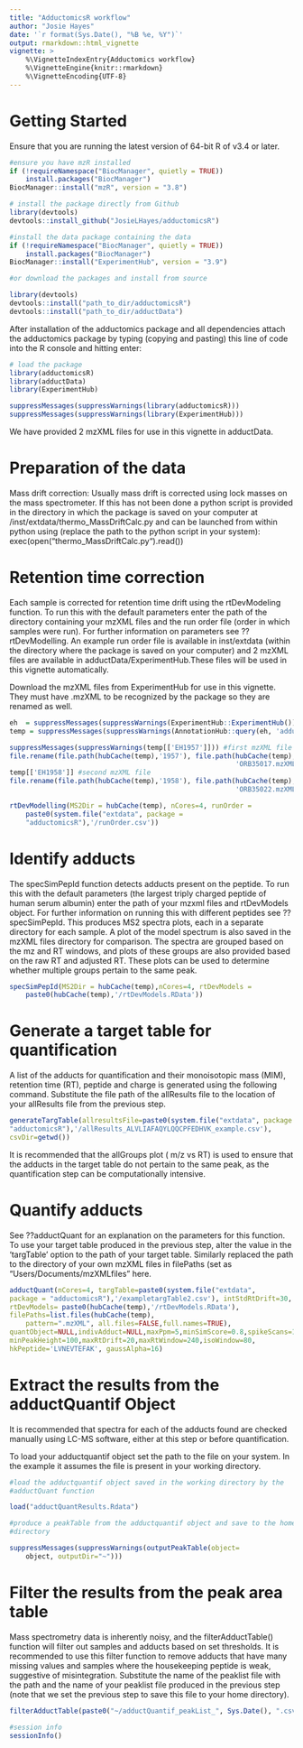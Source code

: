 ```yaml
---
title: "AdductomicsR workflow"
author: "Josie Hayes"
date: '`r format(Sys.Date(), "%B %e, %Y")`'
output: rmarkdown::html_vignette
vignette: >
    %\VignetteIndexEntry{Adductomics workflow}
    %\VignetteEngine{knitr::rmarkdown}
    %\VignetteEncoding{UTF-8}
---
```



# Getting Started

Ensure that you are running the latest version of 64-bit R of v3.4 or
later.

```r
#ensure you have mzR installed
if (!requireNamespace("BiocManager", quietly = TRUE))
    install.packages("BiocManager")
BiocManager::install("mzR", version = "3.8")
```

```r
# install the package directly from Github
library(devtools)
devtools::install_github("JosieLHayes/adductomicsR")

#install the data package containing the data 
if (!requireNamespace("BiocManager", quietly = TRUE))
    install.packages("BiocManager")
BiocManager::install("ExperimentHub", version = "3.9")

```

```r

#or download the packages and install from source

library(devtools)
devtools::install("path_to_dir/adductomicsR")
devtools::install("path_to_dir/adductData")

```

After installation of the adductomics package and all dependencies attach
the adductomics package by typing (copying and pasting) 
this line of code into the R console and hitting enter:

```r
# load the package
library(adductomicsR)
library(adductData)
library(ExperimentHub)
```

```r
suppressMessages(suppressWarnings(library(adductomicsR)))
suppressMessages(suppressWarnings(library(ExperimentHub)))

```

We have provided 2 mzXML files for use in this vignette in adductData.

# Preparation of the data
Mass drift correction: Usually mass drift is corrected using lock masses on
the mass spectrometer.
If this has not been done a python script is provided in the directory in 
which the package is saved on your computer at
/inst/extdata/thermo_MassDriftCalc.py and can be launched from within python 
using (replace the path to the python script in your system):
exec(open(“thermo_MassDriftCalc.py“).read())

# Retention time correction

Each sample is corrected for retention time drift using the rtDevModeling 
function. To run this with the default parameters enter the path of the
directory containing your mzXML files and the run order file (order in which
samples were run). For further information on parameters see
??rtDevModelling. An example run order file is available in inst/extdata
(within the directory where the package is saved on your computer) and 2
mzXML files are available in adductData/ExperimentHub.These files will
be used in this vignette automatically.

Download the mzXML files from ExperimentHub for use in this vignette. They 
must have .mzXML to be recognized by the package so they are renamed as 
well.

```r
eh  = suppressMessages(suppressWarnings(ExperimentHub::ExperimentHub()))
temp = suppressMessages(suppressWarnings(AnnotationHub::query(eh, 'adductData')))
```

```r
suppressMessages(suppressWarnings(temp[['EH1957']])) #first mzXML file
file.rename(file.path(hubCache(temp),'1957'), file.path(hubCache(temp),
                                                        'ORB35017.mzXML'))
temp[['EH1958']] #second mzXML file
file.rename(file.path(hubCache(temp),'1958'), file.path(hubCache(temp),
                                                        'ORB35022.mzXML'))
```

```r
rtDevModelling(MS2Dir = hubCache(temp), nCores=4, runOrder =
    paste0(system.file("extdata", package =
    "adductomicsR"),'/runOrder.csv'))
```

# Identify adducts

The specSimPepId function detects adducts present on the peptide. To run this
with the default parameters (the largest triply charged peptide of human 
serum albumin) enter the path of your mzxml files and rtDevModels object. For 
further information on running this with different peptides see
??specSimPepId. This produces MS2 spectra plots, each in a separate
directory for each sample. A plot of the model spectrum is also saved in
the mzXML files directory for comparison. The spectra are grouped based 
on the mz and RT windows, and plots of these groups are also provided 
based on the raw RT and adjusted RT. These plots can be used to determine
whether multiple groups pertain to the same peak.
    
```r
specSimPepId(MS2Dir = hubCache(temp),nCores=4, rtDevModels =
    paste0(hubCache(temp),'/rtDevModels.RData'))
```

# Generate a target table for quantification
A list of the adducts for quantification and their monoisotopic mass (MIM), 
retention time (RT), peptide and charge is generated using the following 
command. Substitute the file path of the allResults file to the location of 
your allResults file from the previous step.

```r

generateTargTable(allresultsFile=paste0(system.file("extdata", package =
"adductomicsR"),'/allResults_ALVLIAFAQYLQQCPFEDHVK_example.csv'),
csvDir=getwd())
```

It is recommended that the allGroups plot ( m/z vs RT) is used to ensure that 
the adducts in the target table do not pertain to the same peak, as the 
quantification step can be computationally intensive.

# Quantify adducts

See ??adductQuant for an explanation on the parameters for this function. To 
use your target table produced in the previous step, alter the value in the 
'targTable' option to the path of your target table. Similarly replaced the 
path to the directory of your own mzXML files in filePaths (set as 
"Users/Documents/mzXMLfiles" here.
```r

adductQuant(nCores=4, targTable=paste0(system.file("extdata", 
package = "adductomicsR"),'/exampletargTable2.csv'), intStdRtDrift=30, 
rtDevModels= paste0(hubCache(temp),'/rtDevModels.RData'),
filePaths=list.files(hubCache(temp),
    pattern=".mzXML", all.files=FALSE,full.names=TRUE),
quantObject=NULL,indivAdduct=NULL,maxPpm=5,minSimScore=0.8,spikeScans=1,
minPeakHeight=100,maxRtDrift=20,maxRtWindow=240,isoWindow=80,
hkPeptide='LVNEVTEFAK', gaussAlpha=16)

```

# Extract the results from the adductQuantif Object
It is recommended that spectra for each of the adducts found are checked 
manually using LC-MS software, either at this step or before quantification. 

To load your adductquantif object set the path to the file on your system. In 
the example it assumes the file is present in your working directory.
```r
#load the adductquantif object saved in the working directory by the 
#adductQuant function 

load("adductQuantResults.Rdata")

#produce a peakTable from the adductquantif object and save to the home
#directory

suppressMessages(suppressWarnings(outputPeakTable(object=
    object, outputDir="~")))
```

# Filter the results from the peak area table
Mass spectrometry data is inherently noisy, and the filterAdductTable() 
function will filter out samples and adducts based on set thresholds. It is 
recommended to use this filter function to remove adducts that have many 
missing values and samples where the housekeeping peptide is weak, suggestive 
of misintegration. Substitute the name of the peaklist file with the path and 
the name of your peaklist file produced in the previous step (note that we set 
the previous step to save this file to your home directory).

```r
filterAdductTable(paste0("~/adductQuantif_peakList_", Sys.Date(), ".csv"))
```

```r
#session info
sessionInfo()
```
